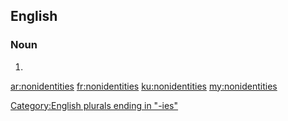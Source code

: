 ==English==

===Noun===
{{head|en|plural}}

# {{plural of|nonidentity|lang=en|nocat=1}}

[[Category:English plurals ending in "-ies"]]

[[ar:nonidentities]]
[[fr:nonidentities]]
[[ku:nonidentities]]
[[my:nonidentities]]